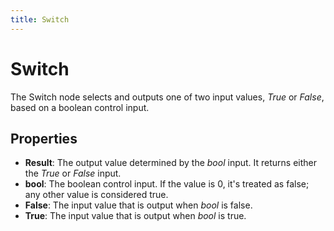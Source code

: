 ```yaml
---
title: Switch
---
```


# Switch

The Switch node selects and outputs one of two input values, _True_ or _False_, based on a boolean control input.

## Properties

- **Result**: The output value determined by the _bool_ input. It returns either the _True_ or _False_ input.
- **bool**: The boolean control input. If the value is 0, it's treated as false; any other value is considered true.
- **False**: The input value that is output when _bool_ is false.
- **True**: The input value that is output when _bool_ is true.

<DocsNodeEditor type="Switch" />
